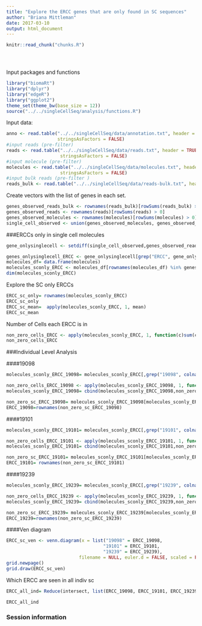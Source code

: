 ```yaml
---
title: "Explore the ERCC genes that are only found in SC sequences"
author: "Briana Mittleman"
date: 2017-03-10
output: html_document
---
```


<!-- The file analysis/chunks.R contains chunks that define default settings
shared across the workflowr files. -->
```r
knitr::read_chunk("chunks.R")
```

<!-- Update knitr chunk options -->
```r
```

<!-- Insert the date the file was last updated -->
```r
```

<!-- Insert the code version (Git commit SHA1) if Git repository exists and R
 package git2r is installed -->
```r
```



Input packages and functions  
```r
library("biomaRt")
library("dplyr")
library("edgeR")
library("ggplot2")
theme_set(theme_bw(base_size = 12))
source("../../singleCellSeq/analysis/functions.R")
```


Input data:
```r
anno <- read.table("../../singleCellSeq/data/annotation.txt", header = TRUE,
                   stringsAsFactors = FALSE)
#input reads (pre-filter)
reads <- read.table("../../singleCellSeq/data/reads.txt", header = TRUE,
                    stringsAsFactors = FALSE)
#input molecule (pre-filter)
molecules <- read.table("../../singleCellSeq/data/molecules.txt", header = TRUE,
                    stringsAsFactors = FALSE)
#input bulk reads (pre-filter )
reads_bulk <- read.table("../../singleCellSeq/data/reads-bulk.txt", header = TRUE, stringsAsFactors = FALSE)
```


Create vectors with the list of genes in each set.   
```r
genes_observed_reads_bulk <- rownames(reads_bulk)[rowSums(reads_bulk) > 0]
genes_observed_reads <- rownames(reads)[rowSums(reads) > 0]
genes_observed_molecules <- rownames(molecules)[rowSums(molecules) > 0]
single_cell_observed <- union(genes_observed_molecules, genes_observed_reads)
```

###ERCCs only in single cell molecules  

```r

gene_onlysinglecell <- setdiff(single_cell_observed,genes_observed_reads_bulk) 

genes_onlysinglecell_ERCC <- gene_onlysinglecell[grep("ERCC", gene_onlysinglecell)]
molecules_df= data.frame(molecules)
molecules_sconly_ERCC <- molecules_df[rownames(molecules_df) %in% genes_onlysinglecell_ERCC,]
dim(molecules_sconly_ERCC)
```


Explore the SC only ERCCs  

```r
ERCC_sc_only= rownames(molecules_sconly_ERCC)
ERCC_sc_only
ERCC_sc_mean=  apply(molecules_sconly_ERCC, 1, mean)
ERCC_sc_mean


```

Number of Cells each ERCC is in  
```r
non_zero_cells_ERCC <- apply(molecules_sconly_ERCC, 1, function(c)sum(c!=0))
non_zero_cells_ERCC 
```




###Individual Level Analysis 

####19098
```r
molecules_sconly_ERCC_19098= molecules_sconly_ERCC[,grep("19098", colnames(molecules_sconly_ERCC))]

non_zero_cells_ERCC_19098 <- apply(molecules_sconly_ERCC_19098, 1, function(c)sum(c!=0))
molecules_sconly_ERCC_19098= cbind(molecules_sconly_ERCC_19098,non_zero_cells_ERCC_19098)

non_zero_sc_ERCC_19098= molecules_sconly_ERCC_19098[molecules_sconly_ERCC_19098$non_zero_cells_ERCC_19098>0,]
ERCC_19098=rownames(non_zero_sc_ERCC_19098)
```

####19101

```r
molecules_sconly_ERCC_19101= molecules_sconly_ERCC[,grep("19101", colnames(molecules_sconly_ERCC))]

non_zero_cells_ERCC_19101 <- apply(molecules_sconly_ERCC_19101, 1, function(c)sum(c!=0))
molecules_sconly_ERCC_19101= cbind(molecules_sconly_ERCC_19101,non_zero_cells_ERCC_19101)

non_zero_sc_ERCC_19101= molecules_sconly_ERCC_19101[molecules_sconly_ERCC_19101$non_zero_cells_ERCC_19101>0,]
ERCC_19101= rownames(non_zero_sc_ERCC_19101)
```

####19239  
```r
molecules_sconly_ERCC_19239= molecules_sconly_ERCC[,grep("19239", colnames(molecules_sconly_ERCC))]

non_zero_cells_ERCC_19239 <- apply(molecules_sconly_ERCC_19239, 1, function(c)sum(c!=0))
molecules_sconly_ERCC_19239= cbind(molecules_sconly_ERCC_19239,non_zero_cells_ERCC_19239)

non_zero_sc_ERCC_19239= molecules_sconly_ERCC_19239[molecules_sconly_ERCC_19239$non_zero_cells_ERCC_19239>0,]
ERCC_19239=rownames(non_zero_sc_ERCC_19239)
```


####Ven diagram  


```r
ERCC_sc_ven <- venn.diagram(x = list("19098" = ERCC_19098,
                                    "19101" = ERCC_19101,
                                    "19239" = ERCC_19239),
                           filename = NULL, euler.d = FALSE, scaled = FALSE)
grid.newpage()
grid.draw(ERCC_sc_ven)
```

Which ERCC are seen in all indiv sc  

```r
ERCC_all_ind= Reduce(intersect, list(ERCC_19098, ERCC_19101, ERCC_19239))

ERCC_all_ind


```



### Session information

<!-- Insert the session information into the document -->
```r
```

